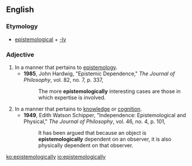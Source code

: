 ==English==

===Etymology===
* [[epistemological]] + [[-ly]]

===Adjective===
{{en-adv}}

# In a manner that pertains to [[epistemology]].
#* '''1985''', John Hardwig, "Epistemic Dependence," ''The Journal of Philosophy'', vol. 82, no. 7, p. 337,
#*: The more '''epistemologically''' interesting cases are those in which expertise is involved.
# In a manner that pertains to [[knowledge]] or [[cognition]].
#* '''1949''', Edith Watson Schipper, "Independence: Epistemological and Physical," ''The Journal of Philosophy'', vol. 46, no. 4, p. 101,
#*: It has been argued that because an object is '''epistemologically''' dependent on an observer, it is also physically dependent on that observer.

[[ko:epistemologically]]
[[io:epistemologically]]